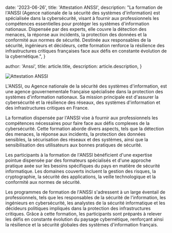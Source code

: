 
  date: '2023-06-26',
  title: 'Attestation ANSSI',
  description:
    "La formation de l'ANSSI (Agence nationale de la sécurité des systèmes d'information) est spécialisée dans la cybersécurité, visant à fournir aux professionnels les compétences essentielles pour protéger les systèmes d'information nationaux. Dispensée par des experts, elle couvre la détection des menaces, la réponse aux incidents, la protection des données et la conformité aux normes de sécurité. Destinée aux responsables de la sécurité, ingénieurs et décideurs, cette formation renforce la résilience des infrastructures critiques françaises face aux défis en constante évolution de la cybernétique.",
}

  author: 'Anssi',
  title: article.title,
  description: article.description,
}


<Image src={anssi} alt="Attestation ANSSI" />

L'ANSSI, ou Agence nationale de la sécurité des systèmes d'information, est une agence gouvernementale française spécialisée dans la protection des systèmes d'information nationaux. Sa mission principale est d'assurer la cybersécurité et la résilience des réseaux, des systèmes d'information et des infrastructures critiques en France.

La formation dispensée par l'ANSSI vise à fournir aux professionnels les compétences nécessaires pour faire face aux défis complexes de la cybersécurité. Cette formation aborde divers aspects, tels que la détection des menaces, la réponse aux incidents, la protection des données sensibles, la sécurisation des réseaux et des systèmes, ainsi que la sensibilisation des utilisateurs aux bonnes pratiques de sécurité.

Les participants à la formation de l'ANSSI bénéficient d'une expertise pointue dispensée par des formateurs spécialisés et d'une approche pratique axée sur les besoins spécifiques du pays en matière de sécurité informatique. Les domaines couverts incluent la gestion des risques, la cryptographie, la sécurité des applications, la veille technologique et la conformité aux normes de sécurité.

Les programmes de formation de l'ANSSI s'adressent à un large éventail de professionnels, tels que les responsables de la sécurité de l'information, les ingénieurs en cybersécurité, les analystes de la sécurité informatique et les décideurs politiques impliqués dans la protection des infrastructures critiques. Grâce à cette formation, les participants sont préparés à relever les défis en constante évolution du paysage cybernétique, renforçant ainsi la résilience et la sécurité globales des systèmes d'information français.






